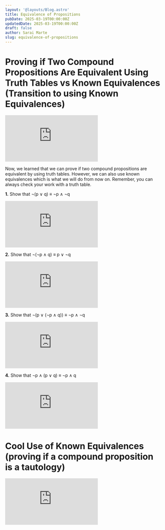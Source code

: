 ```yaml
---
layout: '@layouts/Blog.astro'
title: Equivalence of Propositions
pubDate: 2025-03-19T00:00:00Z 
updatedDate: 2025-03-19T00:00:00Z 
draft: false
author: Sarai Marte
slug: equivalence-of-propositions
---
```



# Proving if Two Compound Propositions Are Equivalent Using Truth Tables vs Known Equivalences (Transition to using Known Equivalences)

<iframe src="https://www.youtube.com/embed/PK7kcAkQjB8?si=As0EAys2KBh1wSfv&amp;start=5" title="YouTube video player" frameborder="0" allow="accelerometer; autoplay; clipboard-write; encrypted-media; gyroscope; picture-in-picture; web-share" referrerpolicy="strict-origin-when-cross-origin" allowfullscreen></iframe>

Now, we learned that we can prove if two compound propositions are equivalent by using truth tables. However, we can also use known equivalences which is what we will do from now on. Remember, you can always check your work with a truth table.  


**1.** Show that ¬(p ∨ q) ≡ ¬p ∧ ¬q

<Solution>
<iframe src="https://www.youtube.com/embed/set3ydA4diA?si=lI55zoD684TZnPlq&amp;start=5" title="YouTube video player" frameborder="0" allow="accelerometer; autoplay; clipboard-write; encrypted-media; gyroscope; picture-in-picture; web-share" referrerpolicy="strict-origin-when-cross-origin" allowfullscreen></iframe>
</Solution>

**2.** Show that ¬(¬p ∧ q) ≡ p ∨ ¬q

<Solution>
<iframe src="https://www.youtube.com/embed/AMGVGhvEIlk?si=Y75vN0smpwNWdUzy&amp;start=5" title="YouTube video player" frameborder="0" allow="accelerometer; autoplay; clipboard-write; encrypted-media; gyroscope; picture-in-picture; web-share" referrerpolicy="strict-origin-when-cross-origin" allowfullscreen></iframe>
</Solution>

**3.** Show that ¬(p ∨ (¬p ∧ q)) ≡ ¬p ∧ ¬q

<Solution>
<iframe src="https://www.youtube.com/embed/2gvD_p3ue2U?si=0wS9eo7lE3M4QfkL&amp;start=5" title="YouTube video player" frameborder="0" allow="accelerometer; autoplay; clipboard-write; encrypted-media; gyroscope; picture-in-picture; web-share" referrerpolicy="strict-origin-when-cross-origin" allowfullscreen></iframe>
</Solution>

**4.** Show that ¬p ∧ (p ∨ q) ≡ ¬p ∧ q

<Solution>
<iframe src="https://www.youtube.com/embed/2eOdKNLwSPc?si=IsdR7Sg6WHGQQNZM&amp;start=5" title="YouTube video player" frameborder="0" allow="accelerometer; autoplay; clipboard-write; encrypted-media; gyroscope; picture-in-picture; web-share" referrerpolicy="strict-origin-when-cross-origin" allowfullscreen></iframe>
</Solution>

# Cool Use of Known Equivalences (proving if a compound proposition is a tautology)

<iframe src="https://www.youtube.com/embed/_VQNCAx4Eig?si=PLjcb0a7FX-ahIRO&amp;start=5" title="YouTube video player" frameborder="0" allow="accelerometer; autoplay; clipboard-write; encrypted-media; gyroscope; picture-in-picture; web-share" referrerpolicy="strict-origin-when-cross-origin" allowfullscreen></iframe>

